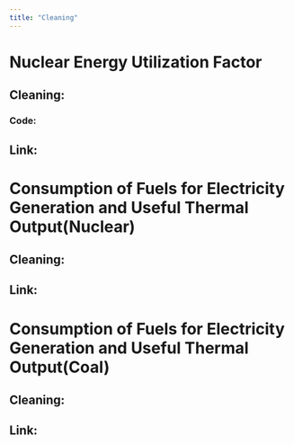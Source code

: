 ```yaml
---
title: "Cleaning"
---
```


# Nuclear Energy Utilization Factor

## Cleaning:

### Code:

## Link:

# **Consumption of Fuels for Electricity Generation and Useful Thermal Output(Nuclear)**

## Cleaning:

## Link:

# **Consumption of Fuels for Electricity Generation and Useful Thermal Output(Coal)**

## Cleaning:

## Link:
